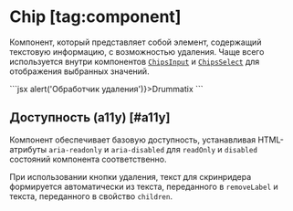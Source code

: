<Overview group="data-display">

# Chip [tag:component]

Компонент, который представляет собой элемент, содержащий текстовую информацию, с возможностью удаления.
Чаще всего используется внутри компонентов [`ChipsInput`](/components/chips-input) и [`ChipsSelect`](/components/chips-select) для
отображения выбранных значений.

</Overview>

<Playground>
  ```jsx
  <Chip onRemove={() => alert('Обработчик удаления')}>Drummatix</Chip>
  ```
</Playground>

## Доступность (a11y) [#a11y]

Компонент обеспечивает базовую доступность, устанавливая HTML-атрибуты `aria-readonly` и `aria-disabled`
для `readOnly` и `disabled` состояний компонента соответственно.

При использовании кнопки удаления, текст для скринридера формируется автоматически из текста, переданного в `removeLabel` и
текста, переданного в свойство `children`.

